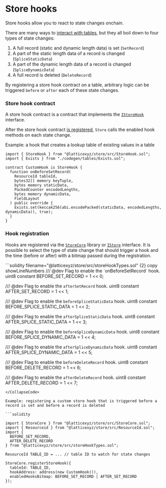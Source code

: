 
# Store hooks

Store hooks allow you to react to state changes onchain.

There are many ways to [interact with tables](./reference/store-core), but they all boil down to four types of state changes:

1. A full record (static and dynamic length data) is set (`SetRecord`)
2. A part of the static length data of a record is changed (`SpliceStaticData`)
3. A part of the dynamic length data of a record is changed (`SpliceDynamicData`)
4. A full record is deleted (`DeleteRecord`)

By registering a store hook contract on a table, arbitrary logic can be triggered `before` or `after` each of these state changes.

### Store hook contract

A store hook contract is a contract that implements the [`IStoreHook`](./reference/store-hook) interface.

After the store hook contract [is registered](#register-a-hook), `Store` calls the enabled hook methods on each state change.

Example: a hook that creates a lookup table of existing values in a table

```solidity copy
import { StoreHook } from "@latticexyz/store/src/StoreHook.sol";
import { Exists } from "./codegen/tables/Exists.sol";

contract CustomHook is StoreHook {
  function onBeforeSetRecord(
    ResourceId tableId,
    bytes32[] memory keyTuple,
    bytes memory staticData,
    PackedCounter encodedLengths,
    bytes memory dynamicData,
    FieldLayout
  ) public override {
    Exists.set(keccak256(abi.encodePacked(staticData, encodedLengths, dynamicData)), true);
  }
}
```

### Hook registration

Hooks are registered via the [`StoreCore`](./reference/store-core) library or [`IStore`](./reference/store) interface.
It is possible to select the type of state change that should trigger a hook and the time (before or after) with a bitmap passed during the registration.

<CollapseCode>
```solidity filename="@latticexyz/store/src/storeHookTypes.sol" {2} copy showLineNumbers
/// @dev Flag to enable the `onBeforeSetRecord` hook.
uint8 constant BEFORE_SET_RECORD = 1 << 0;

/// @dev Flag to enable the `afterSetRecord` hook.
uint8 constant AFTER_SET_RECORD = 1 << 1;

/// @dev Flag to enable the `beforeSpliceStaticData` hook.
uint8 constant BEFORE_SPLICE_STATIC_DATA = 1 << 2;

/// @dev Flag to enable the `afterSpliceStaticData` hook.
uint8 constant AFTER_SPLICE_STATIC_DATA = 1 << 3;

/// @dev Flag to enable the `beforeSpliceDynamicData` hook.
uint8 constant BEFORE_SPLICE_DYNAMIC_DATA = 1 << 4;

/// @dev Flag to enable the `afterSpliceDynamicData` hook.
uint8 constant AFTER_SPLICE_DYNAMIC_DATA = 1 << 5;

/// @dev Flag to enable the `beforeDeleteRecord` hook.
uint8 constant BEFORE_DELETE_RECORD = 1 << 6;

/// @dev Flag to enable the `afterDeleteRecord` hook.
uint8 constant AFTER_DELETE_RECORD = 1 << 7;

````
</CollapseCode>

Example: registering a custom store hook that is triggered before a record is set and before a record is deleted

```solidity

import { StoreCore } from "@latticexyz/store/src/StoreCore.sol";
import { Resourceid } from "@latticexyz/store/src/ResourceId.sol";
import {
  BEFORE_SET_RECORD,
  AFTER_DELETE_RECORD
} from "@latticexyz/store/src/storeHookTypes.sol";

ResourceId TABLE_ID = ... // table ID to watch for state changes

StoreCore.registerStoreHook({
  tableId: TABLE_ID,
  hookAddress: address(new CustomHook()),
  enabledHooksBitmap: BEFORE_SET_RECORD | AFTER_SET_RECORD
});
````

